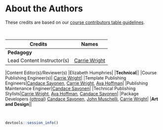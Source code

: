 
# About the Authors {-}

These credits are based on our [course contributors table guidelines](https://www.ottrproject.org/more_features.html#giving-credits-to-contributors).

&nbsp;
&nbsp;

|Credits|Names|
|-------|-----|
|**Pedagogy**||
|Lead Content Instructor(s)|[Carrie Wright]|
<!-- |Content Author(s) (include chapter name/link in parentheses if only for specific chapters) - make new line if more than one chapter involved | If any other authors besides lead instructor| -->
<!-- |Content Contributor(s) (include section name/link in parentheses) - make new line if more than one section involved|  Wrote less than a chapter| -->
|Content Editor(s)/Reviewer(s) |Elizabeth Humphries|
<!-- |Content Director(s) | Helped guide the content direction| -->
<!-- |Content Consultants (include chapter name/link in parentheses or word "General") - make new line if more than one chapter involved | Gave high level advice on content| -->
<!-- |Acknowledgments| Gave small assistance to content but not to the level of consulting | -->
<!-- |**Production**|| -->
<!-- |Content Publisher(s)| Helped with publishing platform| -->
<!-- |Content Publishing Reviewer(s)| Reviewed overall content and aesthetics on publishing platform| -->
|**Technical**||
|Course Publishing Engineer(s)| [Carrie Wright]|
|Template Publishing Engineers|[Candace Savonen], [Carrie Wright], [Ava Hoffman]|
|Publishing Maintenance Engineer|[Candace Savonen]|
|Technical Publishing Stylists|[Carrie Wright], [Ava Hoffman], [Candace Savonen]|
|Package Developers ([ottrpal]) [Candace Savonen], [John Muschelli], [Carrie Wright]|
|**Art and Design**||
<!-- |Illustrator(s)| Created graphics for the course| -->
<!-- |Figure Artist(s)| [Carrie Wright]| -->
<!-- |Videographer(s)| Filmed videos| -->
<!-- |Videography Editor(s)| Edited film| -->
<!-- |Audiographer(s)| Recorded audio| -->
<!-- |Audiography Editor(s)| Edited audio recordings| -->
<!-- |**Funding**|| -->
<!-- |Funder(s)| Institution/individual who funded course including grant number| -->
<!-- |Funding Staff| Staff members who help with funding| -->

&nbsp;

```r
devtools::session_info()
```

<!-- Author information -->

[FirstName LastName]: link to personal website
[John Muschelli]: https://johnmuschelli.com/
[Candace Savonen]: https://www.cansavvy.com/
[Carrie Wright]: https://carriewright11.github.io/
[Ava Hoffman]: https://www.avahoffman.com/
[Elizabeth Humphries]: https://www.linkedin.com/in/elizabeth-humphries-61202a103/
<!-- Links -->

[ottrpal]: https://github.com/jhudsl/ottrpal

<!-- Fill out this table using these instructions: https://github.com/jhudsl/OTTR_Template/wiki/How-to-give-credits

For JHU courses, You will need to add Ira as a credit:

|Content Publisher|[Ira Gooding]|
...
[Ira Gooding]: https://publichealth.jhu.edu/faculty/4130/ira-gooding
-->
